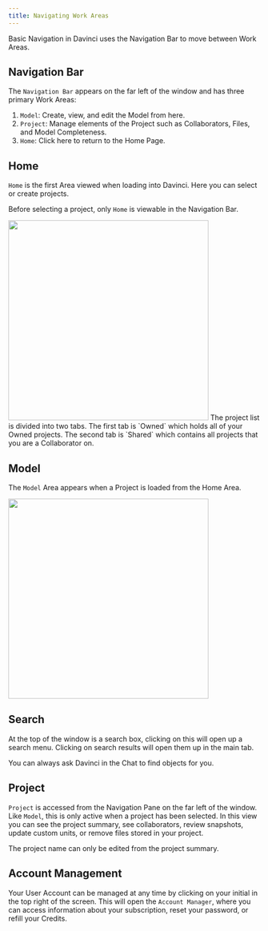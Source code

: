 ```yaml
---
title: Navigating Work Areas
---
```


Basic Navigation in Davinci uses the Navigation Bar to move between Work Areas.

## Navigation Bar
The `Navigation Bar` appears on the far left of the window and has three primary Work Areas:

1. `Model`: Create, view, and edit the Model from here.
2. `Project`: Manage elements of the Project such as Collaborators, Files, and Model Completeness.
3. `Home`: Click here to return to the Home Page.




## Home
`Home` is the first Area viewed when loading into Davinci. Here you can select or create projects.

<Note>Before selecting a project, only `Home` is viewable in the Navigation Bar.</Note>

<img height="400" noZoom src="/images/Home_with_project.png" /> 
The project list is divided into two tabs. The first tab is `Owned` which holds all of your Owned projects. The second tab is `Shared` which contains all projects that you are a Collaborator on.




## Model
The `Model` Area appears when a Project is loaded from the Home Area.

<img height="400" noZoom src="/images/workspace_overview.jpg" /> 




## Search
At the top of the window is a search box, clicking on this will open up a search menu. Clicking on search results will open them up in the main tab. 

<Note>You can always ask Davinci in the Chat to find objects for you.</Note>



## Project 
`Project` is accessed from the Navigation Pane on the far left of the window. Like `Model`, this is only active when a project has been selected. In this view you can see the project summary, see collaborators, review snapshots, update custom units, or remove files stored in your project. 

<Note>The project name can only be edited from the project summary.</Note>




## Account Management
Your User Account can be managed at any time by clicking on your initial in the top right of the screen. This will open the `Account Manager`, where you can access information about your subscription, reset your password, or refill your Credits.